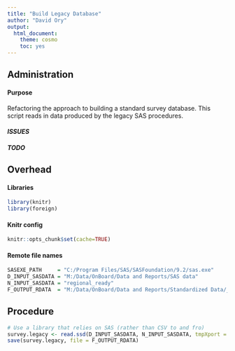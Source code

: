 ```yaml
---
title: "Build Legacy Database"
author: "David Ory"
output:
  html_document:
    theme: cosmo
    toc: yes
---
```


## Administration

#### Purpose
Refactoring the approach to building a standard survey database.  This script reads in data produced by the legacy SAS procedures.

#### _ISSUES_

#### _TODO_

## Overhead

#### Libraries
```r
library(knitr)
library(foreign)
```

#### Knitr config
```r
knitr::opts_chunk$set(cache=TRUE)
```

#### Remote file names
```r
SASEXE_PATH     = "C:/Program Files/SAS/SASFoundation/9.2/sas.exe"
D_INPUT_SASDATA = "M:/Data/OnBoard/Data and Reports/SAS data"
N_INPUT_SASDATA = "regional_ready"
F_OUTPUT_RDATA  = "M:/Data/OnBoard/Data and Reports/Standardized Data/_working/survey_legacy.RData"

```

## Procedure
```r
# Use a library that relies on SAS (rather than CSV to and fro)
survey.legacy <- read.ssd(D_INPUT_SASDATA, N_INPUT_SASDATA, tmpXport = D_INPUT_SASDATA, tmpProgLoc = D_INPUT_SASDATA, sascmd = SASEXE_PATH)
save(survey.legacy, file = F_OUTPUT_RDATA)


```

